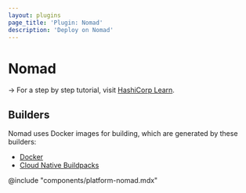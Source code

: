 ```yaml
---
layout: plugins
page_title: 'Plugin: Nomad'
description: 'Deploy on Nomad'
---
```


# Nomad

-> For a step by step tutorial, visit [HashiCorp
Learn](https://learn.hashicorp.com/collections/waypoint/get-started-nomad).

## Builders

Nomad uses Docker images for building, which are generated by these builders:

- [Docker](./docker)
- [Cloud Native Buildpacks](./pack)

@include "components/platform-nomad.mdx"
